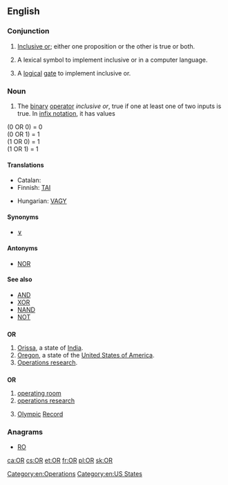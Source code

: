 {{wikipedia}}
{{also|Appendix:Variations of "or"}}
==English==

===Conjunction===
{{en-con}}

# {{logic}} [[inclusive or|Inclusive or]]; either one proposition or the other is true or both.
# {{computer science}} A lexical symbol to implement inclusive or in a computer language.
# {{electrical engineering}} A [[logical]] [[gate]] to implement inclusive or.

===Noun===
{{en-noun|-}}

# {{logic}} The [[binary]] [[operator]] ''inclusive or'', true if one at least one of two inputs is true. In [[infix notation]], it has values

(0 OR 0) = 0<br>
(0 OR 1) = 1<br>
(1 OR 0) = 1<br>
(1 OR 1) = 1<br>

====Translations====
{{trans-top|logic: (noun sense)}}
* Catalan: {{t+|ca|OR|f}}
* Finnish: [[TAI]]
{{trans-mid}}
* Hungarian: [[VAGY]]
{{trans-bottom}}

====Synonyms====
* [[∨]]

====Antonyms====
* [[NOR#Noun|NOR]]

====See also====
* [[AND#Noun|AND]]
* [[XOR#Noun|XOR]]
* [[NAND#Noun|NAND]]
* [[NOT#Noun|NOT]]

==={{abbreviation}}===
'''OR'''

# [[Orissa]], a state of [[India]].
# [[Oregon]], a state of the [[United States of America]].
# [[operations research|Operations research]].

==={{initialism}}===
'''OR'''

# [[operating room]]
# [[operations research]]
# {{sports}} [[Olympic]] [[record|Record]]

===Anagrams===
* [[RO#English|RO]]

[[Category:en:Operations]]
[[Category:en:US States]]

[[ca:OR]]
[[cs:OR]]
[[et:OR]]
[[fr:OR]]
[[pl:OR]]
[[sk:OR]]